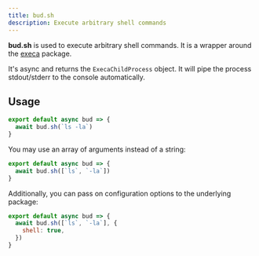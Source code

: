 ```yaml
---
title: bud.sh
description: Execute arbitrary shell commands
---
```


**bud.sh** is used to execute arbitrary shell commands. It is a wrapper around the [execa](https://github.com/sindresorhus/execa) package.

It's async and returns the `ExecaChildProcess` object. It will pipe the process stdout/stderr to the console automatically.

## Usage

```js title=bud.config.js
export default async bud => {
  await bud.sh(`ls -la`)
}
```

You may use an array of arguments instead of a string:

```js title=bud.config.js
export default async bud => {
  await bud.sh([`ls`, `-la`])
}
```

Additionally, you can pass on configuration options to the underlying package:

```js title=bud.config.js
export default async bud => {
  await bud.sh([`ls`, `-la`], {
    shell: true,
  })
}
```
